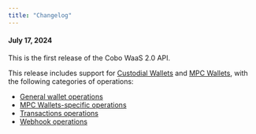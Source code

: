 ```yaml
---
title: "Changelog"
---
```


#### **July 17, 2024**

This is the first release of the Cobo WaaS 2.0 API.

This release includes support for [Custodial Wallets](https://manuals.cobo.com/en/portal/custodial-wallets/introduction) and [MPC Wallets](https://manuals.cobo.com/en/portal/mpc-wallets/introduction), with the following categories of operations:

- [General wallet operations](/developers/v2/api-references/wallets/list-supported-chains)
- [MPC Wallets-specific operations](/developers/v2/api-references/wallets--mpc-wallets/list-all-cobo-key-share-holders)
- [Transactions operations](/developers/v2/api-references/transactions/list-all-transactions)
- [Webhook operations](/developers/v2/api-references/developers--webhooks/list-webhook-endpoints)

